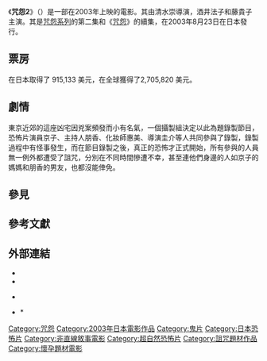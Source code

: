 {{expand|time=2017-08-04T11:27:05+00:00}}
{{Infobox Film
| name               = -{zh-cn:咒怨2;zh-tw:咒怨2;zh-hk:咒怨輪迴}-
| original_name      = {{lang|ja|呪怨2}} / ''Juon: The Grudge 2''
| image              = Jom_2003.jpeg
| caption            = 
| director           = [[清水崇|清水崇]]
| producer           = 
| writer             = 
| starring           = [[酒井法子|酒井法子]]、[[藤貴子|藤貴子]]
| music              = 
| narrator           = 
| cinematography     = 
| editing            = 
| production_company = 
| distributor        = 
| released           = {{Flagicon|JPN}} 2003年8月23日<br />{{Flagicon|ROC}} 2003年11月28日<br />{{Flagicon|HKG}} 2004年2月26日
| runtime            = 
| country            = {{JPN}}
| language           = 日語
| budget             = 
| gross              =
| preceded_by        = [[咒怨|咒怨]]
| followed_by        = [[咒怨：終結的開始|咒怨：終結的開始]]
| website            = 
| amg_id             = 
| imdb_id            = 0367913
| cn_name            = 
| hk_name            = 咒怨輪迴
| tw_name            = 咒怨2
|風格=恐怖}}

《'''咒怨2'''》（{{lang-ja|呪怨2}}）是一部在2003年上映的電影。其由清水崇導演，酒井法子和藤貴子主演。其是[[咒怨系列|咒怨系列]]的第二集和《[[咒怨|咒怨]]》的續集，在2003年8月23日在日本發行。
== 票房 ==

在日本取得了 915,133 美元，在全球獲得了2,705,820 美元。

== 劇情 ==
東京近郊的這座凶宅因兇案頻發而小有名氣，一個攝製組決定以此為題錄製節目，恐怖片演員京子、主持人朋香、化妝師惠美、導演圭介等人共同參與了錄製，錄製過程中有怪事發生，而在節目錄製之後，真正的恐怖才正式開始，所有參與的人員無一例外都遭受了詛咒，分別在不同時間慘遭不幸，甚至連他們身邊的人如京子的媽媽和朋香的男友，也都沒能倖免。

== 參見 ==

== 參考文獻 ==

== 外部連結 ==
* {{IMDb title|0367913}}
* {{Box Office Mojo|0367913}}



* {{Amg movie|302073}}
*{{Rotten Tomatoes|ju_on_2}}* 


{{咒怨系列}}
[[Category:咒怨|Category:咒怨]]
[[Category:2003年日本電影作品|Category:2003年日本電影作品]]
[[Category:鬼片|Category:鬼片]]
[[Category:日本恐怖片|Category:日本恐怖片]]
[[Category:非直線敘事電影|Category:非直線敘事電影]]
[[Category:超自然恐怖片|Category:超自然恐怖片]]
[[Category:詛咒題材作品|Category:詛咒題材作品]]
[[Category:懷孕題材電影|Category:懷孕題材電影]]